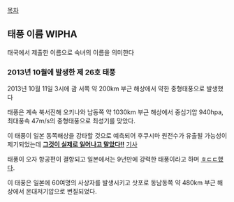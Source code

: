 [[목차]]

== 태풍 이름 WIPHA ==
태국에서 제출한 이름으로 숙녀의 이름을 의미한다

=== 2013년 10월에 발생한 제 26호 태풍 ===
2013년 10월 11일 3시에 괌 서쪽 약 200km 부근 해상에서 약한 중형태풍으로 발생했다

태풍은 계속 북서진해 오키나와 남동쪽 약 1030km 부근 해상에서 중심기압 940hpa, 최대풍속 47m/s의 중형태풍으로 최성기를 맞았다.

이 태풍이 일본 동쪽해상을 강타할 것으로 예측되어 후쿠시마 원전수가 유출될 가능성이 제기되었는데 '''[[그런데 그것이 실제로 일어났습니다|그것이 실제로 일어나고 말았다!!]]''' [http://www.etnews.com/201310160718 기사]

태풍이 오자 항공편이 결항되고 일본에서는 9년만에 강력한 태풍이라고 하며 [[ㅎㄷㄷ]]했다.

이 태풍은 일본에 60여명의 사상자를 발생시키고 삿포로 동남동쪽 약 480km 부근 해상에서 온대저기압으로 변질되었다.
